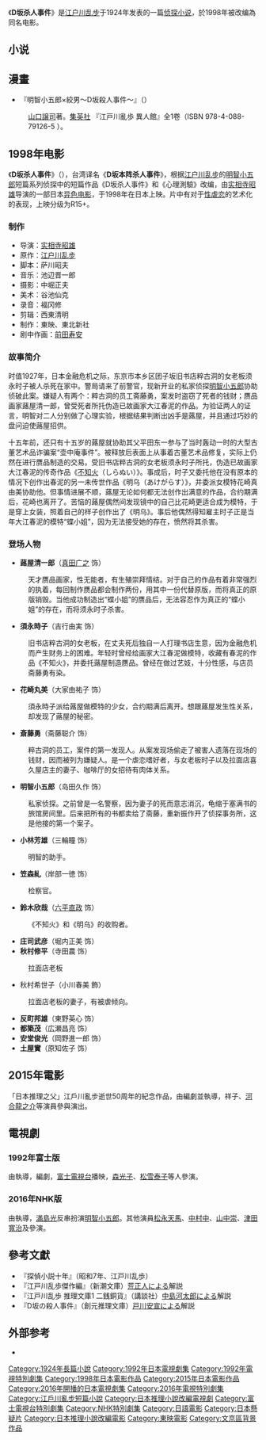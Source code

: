 《'''D坂杀人事件'''》是[[江户川乱步|江户川乱步]]于1924年发表的一篇[[侦探小说|侦探小说]]，於1998年被改编為同名电影。

==小说==

== 漫畫 ==
*『明智小五郎×絞男〜D坂殺人事件〜』（{{lang|ja|明智小五郎×絞男〜D坂の殺人事件〜}}）
:[[山口譲司|山口譲司]]著。[[集英社|集英社]] 『江戸川亂歩 異人館』全1卷（ISBN 978-4-088-79126-5 ）。{{ja}}

==1998年电影==
{{Infobox film
| name           = D坂殺人事件
| image          = 
| image size     = 
| border         = 
| alt            = 
| caption        = 
| director       = [[實相寺昭雄|實相寺昭雄]]
| producer       = 
| writer         = 
| screenplay     = 
| story          = 
| based on       = {{based on|''Case of the Murder on D-Slope''|[[江戶川亂步|江戶川亂步]]}}
| narrator       = 
| starring       = [[真田廣之|真田廣之]] <br>  [[嶋田久作|嶋田久作]] <br> [[吉行由實|吉行由實]]
| music          = 
| cinematography = [[中堀正夫|中堀正夫]]
| editing        = 
| studio         = 
| distributor    = 
| released       = {{Film date|1998|5|16}}
| runtime        = 90 分鐘
| country        = 日本
| language       = 日語
| budget         = 
| gross          = 
}}
《'''D坂杀人事件'''》（{{lang|ja|D坂の殺人事件}}），台湾译名《'''D坂本阵杀人事件'''》，根据[[江户川乱步|江户川乱步]]的[[明智小五郎|明智小五郎]]短篇系列侦探中的短篇作品《D坂杀人事件》和《心理測驗》改编，由[[实相寺昭雄|实相寺昭雄]]导演的一部日本[[异色电影|异色电影]]，于1998年在日本上映。片中有对于[[性虐恋|性虐恋]]的艺术化的表现，上映分级为R15+。

===制作===
*导演：[[实相寺昭雄|实相寺昭雄]]
*原作：[[江户川乱步|江户川乱步]]
*脚本：萨川昭夫
*音乐：池辺晋一郎
*摄影：中堀正夫
*美术：谷池仙克
*录音：福冈修
*剪辑：西東清明
*制作：東映、東北新社
*剧中作画：[[前田寿安|前田寿安]]
===故事简介===
时值1927年，日本金融危机之际，东京市本乡区团子坂旧书店粹古洞的女老板须永时子被人杀死在家中。警局请来了前警官，现新开业的私家侦探[[明智小五郎|明智小五郎]]协助侦破此案。嫌疑人有两个：粹古洞的员工斋藤勇，案发时盗窃了死者的钱财；赝品画家蕗屋清一郎，曾受死者所托伪造已故画家大江春泥的作品。为验证两人的证言，明智对二人分别做了心理实验，根据结果判断出凶手是蕗屋，并且通过巧妙的盘问迫使蕗屋招供。

十五年前，还只有十五岁的蕗屋就协助其父平田东一参与了当时轰动一时的大型古董艺术品诈骗案“壶中庵事件”。被释放后表面上从事着古董艺术品修复，实际上仍然在进行赝品制造的交易。受旧书店粹古洞的女老板须永时子所托，伪造已故画家大江春泥的传奇作品《[[不知火|不知火]]（しらぬい）》。事成后，时子又委托他在没有原本的情况下创作出春泥的另一未传世作品《明乌（あけがらす）》，并委派女模特花崎真由美协助他。但事情进展不顺，蕗屋无论如何都无法创作出满意的作品，合约期满后，花崎也离开了。苦恼的蕗屋偶然间发现镜中的自己比花崎更适合成为模特，于是穿上女装，照着自己的样子创作出了《明乌》。事后他偶然得知雇主时子正是当年大江春泥的模特“蝶小姐”，因为无法接受她的存在，愤然将其杀害。

===登场人物===
*'''蕗屋清一郎'''（[[真田广之|真田广之]] 饰）
: 天才赝品画家，性无能者，有生殖崇拜情结。对于自己的作品有着非常强烈的执着，每回制作赝品都会制作两份，用其中一份代替原版，而将真正的原版销毁。当他成功制造出“蝶小姐”的赝品后，无法容忍作为真正的“蝶小姐”的存在，而将须永时子杀害。
*'''須永時子'''（吉行由実 饰）
: 旧书店粹古洞的女老板，在丈夫死后独自一人打理书店生意，因为金融危机而产生财务上的困难。年轻时曾经给画家大江春泥做模特，收藏有春泥的作品《不知火》，并委托蕗屋制造赝品。曾经在做过艺妓，十分性感，与店员斋藤勇有染。
*'''花崎丸美'''（大家由祐子 饰）
: 須永時子派给蕗屋做模特的少女，合约期满后离开。想跟蕗屋发生性关系，却发现了蕗屋的秘密。
*'''斎藤勇'''（斋藤聪介 饰）
: 粹古洞的员工，案件的第一发现人。从案发现场偷走了被害人遗落在现场的钱财，因而被列为嫌疑人。是一个虐恋嗜好者，与女老板时子以及拉面店喜久屋店主的妻子、咖啡厅的女招待有肉体关系。
*'''明智小五郎'''（岛田久作 饰）
: 私家侦探。之前曾是一名警察，因为妻子的死而意志消沉，龟缩于塞满书的旅馆房间里。后来把所有的书都卖给了斋藤，重新振作开了侦探事务所，这是他接的第一个案子。
*'''小林芳雄'''（三輪瞳 饰）
: 明智的助手。
*'''笠森糺'''（岸部一徳 饰）
: 检察官。
*'''鈴木欣哉'''（[[六平直政|六平直政]] 饰）
: 《不知火》和《明乌》的收购者。
*'''庄司武彦'''（堀内正美 饰）
*'''秋村修平'''（寺田農 饰）
: 拉面店老板
*秋村希世子（小川春美 飾）
: 拉面店老板的妻子，有被虐倾向。
*'''反町邦雄'''（東野英心 饰）
*'''都築茂'''（広瀬昌亮 饰）
*'''安堂俊光'''（岡野進一郎 饰）
*'''土屋實'''（原知佐子 饰）

==2015年電影==
「日本推理之父」江戶川亂步逝世50周年的紀念作品，由{{tsl|ja|窪田将治|窪田將治}}編劇並執導，祥子、[[河合龍之介|河合龍之介]]等演員參與演出。

==電視劇==
===1992年富士版===
由{{tsl|ja|久世光彦}}執導，{{tsl|ja|寺内小春}}編劇，[[富士電視台|富士電視台]]播映，[[森光子|森光子]]、[[松雪泰子|松雪泰子]]等人參演。

===2016年NHK版===
由{{tsl|ja|宇野丈良}}執導，[[滿島光|滿島光]]反串扮演[[明智小五郎|明智小五郎]]。其他演員[[松永天馬|松永天馬]]、[[中村中|中村中]]、[[山中崇|山中崇]]、[[津田寬治|津田寬治]]及{{tsl|ja|末吉くん|末吉俊規}}參演。

==參考文獻==
{{refbegin}}
*『探偵小説十年』（昭和7年、江戸川乱歩）
*『江戸川乱歩傑作編』（新潮文庫）[[荒正人|荒正人]]による解説
*『江戸川乱歩 推理文庫1 二銭銅貨』（講談社）[[中島河太郎|中島河太郎]]による解説
*『D坂の殺人事件』（創元推理文庫）[[戸川安宣_(編集者)|戸川安宣]]による解説
{{refend}}

==外部参考==
* {{imdb title|0220379|D坂杀人事件（1998年）}}

[[Category:1924年長篇小說|Category:1924年長篇小說]]
[[Category:1992年日本電視劇集|Category:1992年日本電視劇集]]
[[Category:1992年電視特別劇集|Category:1992年電視特別劇集]]
[[Category:1998年日本電影作品|Category:1998年日本電影作品]]
[[Category:2015年日本電影作品|Category:2015年日本電影作品]]
[[Category:2016年開播的日本電視劇集|Category:2016年開播的日本電視劇集]]
[[Category:2016年電視特別劇集|Category:2016年電視特別劇集]]
[[Category:江戶川亂步短篇小說|Category:江戶川亂步短篇小說]]
[[Category:日本推理小說改編電視劇|Category:日本推理小說改編電視劇]]
[[Category:富士電視台特別劇集|Category:富士電視台特別劇集]]
[[Category:NHK特別劇集|Category:NHK特別劇集]]
[[Category:日語電影|Category:日語電影]]
[[Category:日本懸疑片|Category:日本懸疑片]]
[[Category:日本推理小說改編電影|Category:日本推理小說改編電影]]
[[Category:東映電影|Category:東映電影]]
[[Category:文京區背景作品|Category:文京區背景作品]]